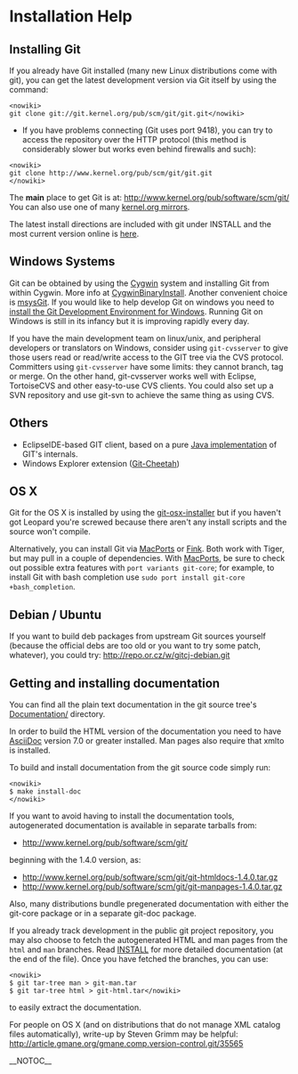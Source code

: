 = Installation Help =
== Installing Git ==
If you already have Git installed (many new Linux distributions come with git), you can get the latest development version via Git itself by using the command:

<pre><nowiki>
git clone git://git.kernel.org/pub/scm/git/git.git</nowiki></pre>
* If you have problems connecting (Git uses port 9418), you can try to access the repository over the HTTP protocol (this method is considerably slower but works even behind firewalls and such):
<pre><nowiki>
git clone http://www.kernel.org/pub/scm/git/git.git
</nowiki></pre>
The <b>main</b> place to get Git is at: http://www.kernel.org/pub/software/scm/git/ You can also use one of many [[http://www.kernel.org/mirrors/|kernel.org mirrors]].

The latest install directions are included with git under INSTALL and the most current version online is [[http://git.kernel.org/?p=git/git.git;a=blob_plain;f=INSTALL;hb=master|here]].

== Windows Systems ==
Git can be obtained by using the [[http://www.cygwin.com/|Cygwin]] system and installing Git from within Cygwin. More info at [[CygwinBinaryInstall]]. Another convenient choice is [[http://code.google.com/p/msysgit/|msysGit]]. If you would like to help develop Git on windows you need to [[http://code.google.com/p/msysgit/|install the Git Development Environment for Windows]]. Running Git on Windows is still in its infancy but it is improving rapidly every day.

If you have the main development team on linux/unix, and peripheral developers or translators on Windows, consider using <code><nowiki>git-cvsserver</nowiki></code> to give those users read or read/write access to the GIT tree via the CVS protocol. Committers using <code><nowiki>git-cvsserver</nowiki></code> have some limits: they cannot branch, tag or merge. On the other hand, git-cvsserver works well with Eclipse, TortoiseCVS and other easy-to-use CVS clients. You could also set up a SVN repository and use git-svn to achieve the same thing as using CVS.

== Others ==
* EclipseIDE-based GIT client, based on a pure [[http://repo.or.cz/w/egit.git|Java implementation]] of GIT's internals.
* Windows Explorer extension ([[http://code.google.com/p/msysgit/wiki/GitCheetah|Git-Cheetah]])
== OS X ==
Git for the OS X is installed by using the [[http://code.google.com/p/git-osx-installer/downloads/list|git-osx-installer]] but if you haven't got Leopard you're screwed because there aren't any install scripts and the source won't compile.

Alternatively, you can install Git via [[http://www.macports.org/|MacPorts]] or [[http://www.finkproject.org/|Fink]].  Both work with Tiger, but may pull in a couple of dependencies.  With [[MacPorts]], be sure to check out possible extra features with <code><nowiki>port variants git-core</nowiki></code>; for example, to install Git with bash completion use <code><nowiki>sudo port install git-core +bash_completion</nowiki></code>.

== Debian / Ubuntu ==
If you want to build deb packages from upstream Git sources yourself (because the official debs are too old or you want to try some patch, whatever), you could try: [[http://repo.or.cz/w/gitcj-debian.git]]

== Getting and installing documentation ==
You can find all the plain text documentation in the git source tree's [[http://www.kernel.org/git/?p=git/git.git;a=tree;f=Documentation|Documentation/]] directory.

In order to build the HTML version of the documentation you need to have [[AsciiDoc]] version 7.0 or greater installed. Man pages also require that xmlto is installed.

To build and install documentation from the git source code simply run:

<pre><nowiki>
$ make install-doc
</nowiki></pre>
If you want to avoid having to install the documentation tools, autogenerated documentation is available in separate tarballs from:

* http://www.kernel.org/pub/software/scm/git/
beginning with the 1.4.0 version, as:

* http://www.kernel.org/pub/software/scm/git/git-htmldocs-1.4.0.tar.gz
* http://www.kernel.org/pub/software/scm/git/git-manpages-1.4.0.tar.gz
Also, many distributions bundle pregenerated documentation with either the git-core package or in a separate git-doc package.

If you already track development in the public git project repository, you may also choose to fetch the autogenerated HTML and man pages from the <code><nowiki>html</nowiki></code> and <code><nowiki>man</nowiki></code> branches. Read [[http://www.kernel.org/git/?p=git/git.git;a=blob;hb=HEAD;f=INSTALL|INSTALL]] for more detailed documentation (at the end of the file). Once you have fetched the branches, you can use:

<pre><nowiki>
$ git tar-tree man > git-man.tar
$ git tar-tree html > git-html.tar</nowiki></pre>
to easily extract the documentation.

For people on OS X (and on distributions that do not manage XML catalog files automatically), write-up by Steven Grimm may be helpful: http://article.gmane.org/gmane.comp.version-control.git/35565

__NOTOC__
